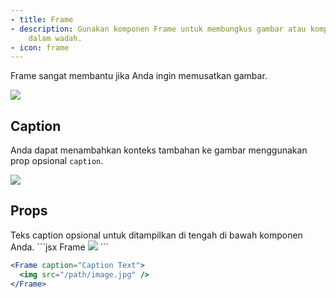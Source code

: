 ```yaml
---
- title: Frame
- description: Gunakan komponen Frame untuk membungkus gambar atau komponen lain
    dalam wadah.
- icon: frame
---
```


Frame sangat membantu jika Anda ingin memusatkan gambar.

<Frame>
  <img src="https://mintlify-assets.b-cdn.net/yellowstone.jpeg" />
</Frame>

## Caption

Anda dapat menambahkan konteks tambahan ke gambar menggunakan prop opsional `caption`.

<Frame caption="Taman Nasional Yosemite dikunjungi oleh lebih dari 3,5 juta orang setiap tahun">
  <img src="https://mintlify-assets.b-cdn.net/yosemite.jpg" />
</Frame>

## Props

<ResponseField name="caption" type="string">
  Teks caption opsional untuk ditampilkan di tengah di bawah komponen Anda.
</ResponseField>

<RequestExample>
  ```jsx Frame
  <Frame>
    <img src="/path/image.jpg" />
  </Frame>
  ```

  ```jsx Frame with Captions
  <Frame caption="Caption Text">
    <img src="/path/image.jpg" />
  </Frame>
  ```
</RequestExample>

